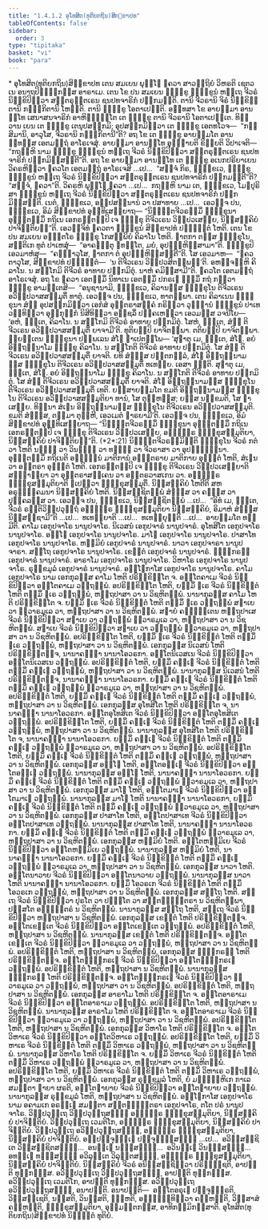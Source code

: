 ```yaml
---
title: "1.4.1.2 ອຸໂທສິຕ(ທຸຕິຍກຖິນ)ສິກ຺ຂາປທ"
tableOfContents: false
sidebar:
  order: 3
type: "tipitaka"
basket: "vi"
book: "para"
---
```



<DynamicBreadcrumb />

<Paragraph type="center" book="para">
* ອຸໂທສິຕ(ທຸຕິຍກຖິນ)ສິກ຺ຂາປທ
</Paragraph>

<Division number="471" book="para">

<Paragraph number="1883" book="para">
ເຕນ ສມເຍນ ພຸທ຺ໂຘ ຠຄວາ ສາວຕ຺ຖິຍໍ ວິຫຣຕິ ເຊຕວເນ ອນາຖປິຓ຺ຑິກສ຺ສ ອາຣາເມ. ເຕນ ໂຂ ປນ ສມເຍນ ຠິກ຺ຂູ ຠິກ຺ຂູນໍ ຫຕ຺ເຖ ຈີວຣໍ ນິກ຺ຂິປິຕ຺ວາ ສນ຺ຕຣຸຕ຺ຕເຣນ ຊນປທຈາຣິກໍ ປກ຺ກມນ຺ຕິ. ຕານິ ຈີວຣານິ ຈິຣໍ ນິກ຺ຂິຕ຺ຕານິ ກຓ຺ຓກິຕານິ ໂຫນ຺ຕິ. ຕານິ ຠິກ຺ຂູ ໂອຕາເປນ຺ຕິ. ອທ຺ທສາ ໂຂ ອາຍສ຺ມາ ອານນ຺ໂທ ເສນາສນຈາຣິກໍ ອາຫິຓ຺ຑນ຺ໂຕ ເຕ ຠິກ຺ຂູ ຕານິ ຈີວຣານິ ໂອຕາເປນ຺ເຕ. ທິສ຺ວານ ເຍນ ເຕ ຠິກ຺ຂູ ເຕນຸປສງ຺ກມິ; ອຸປສງ຺ກມິຕ຺ວາ ເຕ ຠິກ຺ຂູ ເອຕທໂວຈ—  “ກສ຺ສິມານິ, ອາວຸໂສ, ຈີວຣານິ ກຓ຺ຓກິຕານີ”ຕິ? ອຖ ໂຂ ເຕ ຠິກ຺ຂູ ອາຍສ຺ມໂຕ ອານນ຺ທສ຺ສ ເອຕມຕ຺ຖໍ ອາໂຣເຈສຸໍ. ອາຍສ຺ມາ ອານນ຺ໂທ ອຸຊ຺ຌາຍຕິ ຂິຍ຺ຍຕິ ວິປາເຈຕິ—  “ກຖຎ຺ຫິ ນາມ ຠິກ຺ຂູ ຠິກ຺ຂູນໍ ຫຕ຺ເຖ ຈີວຣໍ ນິກ຺ຂິປິຕ຺ວາ ສນ຺ຕຣຸຕ຺ຕເຣນ ຊນປທຈາຣິກໍ ປກ຺ກມິສ຺ສນ຺ຕີ”ຕິ.
</Paragraph>

<Paragraph number="1884" book="para">
ອຖ ໂຂ ອາຍສ຺ມາ ອານນ຺ໂທ ເຕ ຠິກ຺ຂູ ອເນກປຣິຍາເຍນ ວິຄຣຫິຕ຺ວາ ຠຄວໂຕ ເອຕມຕ຺ຖໍ ອາໂຣເຈສິ …ເປ…  “ສຈ຺ຈໍ ກິຣ, ຠິກ຺ຂເວ, ຠິກ຺ຂູ ຠິກ຺ຂູນໍ ຫຕ຺ເຖ ຈີວຣໍ ນິກ຺ຂິປິຕ຺ວາ ສນ຺ຕຣຸຕ຺ຕເຣນ ຊນປທຈາຣິກໍ ປກ຺ກມນ຺ຕີ”ຕິ? “ສຈ຺ຈໍ, ຠຄວາ”ຕິ. ວິຄຣຫິ ພຸທ຺ໂຘ ຠຄວາ …ເປ…  ກຖຎ຺ຫິ ນາມ ເຕ, ຠິກ຺ຂເວ, ໂມຆປຸຣິສາ ຠິກ຺ຂູນໍ ຫຕ຺ເຖ ຈີວຣໍ ນິກ຺ຂິປິຕ຺ວາ ສນ຺ຕຣຸຕ຺ຕເຣນ ຊນປທຈາຣິກໍ ປກ຺ກມິສ຺ສນ຺ຕິ. ເນຕໍ, ຠິກ຺ຂເວ, ອປ຺ປສນ຺ນານໍ ວາ ປສາທາຍ …ເປ…  ເອວຎ຺ຈ ປນ, ຠິກ຺ຂເວ, ອິມໍ ສິກ຺ຂາປທໍ ອຸທ຺ທິເສຍ຺ຍາຖ—
</Paragraph>

</Division>
<Division number="472" book="para">

<Paragraph number="1885" book="para">
<Emphasis>“ນິຏ຺ຐິຕຈີວຣສ຺ມິໍ ຠິກ຺ຂຸນາ ອຸພ຺ຠຕສ຺ມິໍ ກຖິເນ ເອກຣຕ຺ຕມ຺ປິ ເຈ ຠິກ຺ຂຸ ຕິຈີວເຣນ ວິປ຺ປວເສຍ຺ຍ, ນິສ຺ສຄ຺ຄິຍໍ ປາຈິຕ຺ຕິຍນ຺”</Emphasis>ຕິ.
</Paragraph>

<Paragraph number="1886" book="para">
ເອວຎ຺ຈິທໍ ຠຄວຕາ ຠິກ຺ຂູນໍ ສິກ຺ຂາປທໍ ປຎ຺ຎຕ຺ຕໍ ໂຫຕິ.
</Paragraph>

</Division>
<Division number="473" book="para">

<Paragraph number="1887" book="para">
ເຕນ ໂຂ ປນ ສມເຍນ ອຎ຺ຎຕໂຣ ຠິກ຺ຂຸ ໂກສມ຺ພິຍໍ ຄິລາໂນ ໂຫຕິ. ຎາຕກາ ຕສ຺ສ ຠິກ຺ຂຸໂນ ສນ຺ຕິເກ ທູຕໍ ປາເຫສຸໍ—  “ອາຄຈ຺ຉຕຸ ຠທນ຺ໂຕ, ມຍໍ, ອຸປຏ຺ຐຫິສ຺ສາມາ”ຕິ. ຠິກ຺ຂູປິ ເອວມາຫໍສຸ—  “ຄຈ຺ຉາວຸໂສ, ຎາຕກາ ຕໍ ອຸປຏ຺ຐຫິສ຺ສນ຺ຕີ”ຕິ. ໂສ ເອວມາຫ—  “ຠຄວຕາວຸໂສ, ສິກ຺ຂາປທໍ ປຎ຺ຎຕ຺ຕໍ—  ‘ນ ຕິຈີວເຣນ ວິປ຺ປວສິຕພ຺ພນ຺’ຕິ. ອຫຎ຺ຈມ຺ຫິ ຄິລາໂນ. ນ ສກ຺ໂກມິ ຕິຈີວຣໍ ອາທາຍ ປກ຺ກມິຕຸໍ. ນາຫໍ ຄມິສ຺ສາມີ”ຕິ. ຠຄວໂຕ ເອຕມຕ຺ຖໍ ອາໂຣເຈສຸໍ. ອຖ ໂຂ ຠຄວາ ເອຕສ຺ມິໍ ນິທາເນ ເອຕສ຺ມິໍ ປກຣເຓ ຘມ຺ມິໍ ກຖໍ ກຕ຺ວາ ຠິກ຺ຂູ ອາມນ຺ເຕສິ—  “ອນຸຊານາມິ, ຠິກ຺ຂເວ, ຄິລານສ຺ສ ຠິກ຺ຂຸໂນ ຕິຈີວເຣນ ອວິປ຺ປວາສສມ຺ມຸຕິໍ ທາຕຸໍ. ເອວຎ຺ຈ ປນ, ຠິກ຺ຂເວ, ທາຕພ຺ພາ. ເຕນ ຄິລາເນນ ຠິກ຺ຂຸນາ ສໍຆໍ ອຸປສງ຺ກມິຕ຺ວາ ເອກໍສໍ ອຸຕ຺ຕຣາສງ຺ຄໍ ກຣິຕ຺ວາ ວຸຑ຺ຒານໍ ຠິກ຺ຂູນໍ ປາເທ ວນ຺ທິຕ຺ວາ ອຸກ຺ກຸຏິກໍ ນິສີທິຕ຺ວາ ອຎ຺ຊລິໍ ປຄ຺ຄເຫຕ຺ວາ ເອວມສ຺ສ ວຈນີໂຍ—  ‘ອຫໍ, ຠນ຺ເຕ, ຄິລາໂນ. ນ ສກ຺ໂກມິ ຕິຈີວຣໍ ອາທາຍ ປກ຺ກມິຕຸໍ. ໂສຫໍ, ຠນ຺ເຕ, ສໍຆໍ ຕິຈີວເຣນ ອວິປ຺ປວາສສມ຺ມຸຕິໍ ຍາຈາມີ’ຕິ. ທຸຕິຍມ຺ປິ ຍາຈິຕພ຺ພາ. ຕຕິຍມ຺ປິ ຍາຈິຕພ຺ພາ. ພ຺ຍຕ຺ເຕນ ຠິກ຺ຂຸນາ ປຏິພເລນ ສໍໂຆ ຎາເປຕພ຺ໂພ—
</Paragraph>

</Division>
<Division number="474" book="para">

<Paragraph number="1888" book="para">
‘ສຸຓາຕຸ ເມ, ຠນ຺ເຕ, ສໍໂຆ. ອຍໍ ອິຕ຺ຖນ຺ນາໂມ ຠິກ຺ຂຸ ຄິລາໂນ. ນ ສກ຺ໂກຕິ ຕິຈີວຣໍ ອາທາຍ ປກ຺ກມິຕຸໍ. ໂສ ສໍຆໍ ຕິຈີວເຣນ ອວິປ຺ປວາສສມ຺ມຸຕິໍ ຍາຈຕິ. ຍທິ ສໍຆສ຺ສ ປຕ຺ຕກລ຺ລໍ, ສໍໂຆ ອິຕ຺ຖນ຺ນາມສ຺ສ ຠິກ຺ຂຸໂນ ຕິຈີວເຣນ ອວິປ຺ປວາສສມ຺ມຸຕິໍ ທເທຍ຺ຍ. ເອສາ ຎຕ຺ຕິ.
</Paragraph>

<Paragraph number="1889" book="para">
ສຸຓາຕຸ ເມ, ຠນ຺ເຕ, ສໍໂຆ. ອຍໍ ອິຕ຺ຖນ຺ນາໂມ ຠິກ຺ຂຸ ຄິລາໂນ. ນ ສກ຺ໂກຕິ ຕິຈີວຣໍ ອາທາຍ ປກ຺ກມິຕຸໍ. ໂສ ສໍຆໍ ຕິຈີວເຣນ ອວິປ຺ປວາສສມ຺ມຸຕິໍ ຍາຈຕິ. ສໍໂຆ ອິຕ຺ຖນ຺ນາມສ຺ສ ຠິກ຺ຂຸໂນ ຕິຈີວເຣນ ອວິປ຺ປວາສສມ຺ມຸຕິໍ ເທຕິ. ຍສ຺ສາຍສ຺ມໂຕ ຂມຕິ ອິຕ຺ຖນ຺ນາມສ຺ສ ຠິກ຺ຂຸໂນ ຕິຈີວເຣນ ອວິປ຺ປວາສສມ຺ມຸຕິຍາ ທານໍ, ໂສ ຕຸຓ຺ຫສ຺ສ; ຍສ຺ສ ນກ຺ຂມຕິ, ໂສ ຠາເສຍ຺ຍ.
</Paragraph>

<Paragraph number="1890" book="para">
ທິນ຺ນາ ສໍເຆນ ອິຕ຺ຖນ຺ນາມສ຺ສ ຠິກ຺ຂຸໂນ ຕິຈີວເຣນ ອວິປ຺ປວາສສມ຺ມຸຕິ. ຂມຕິ ສໍຆສ຺ສ, ຕສ຺ມາ ຕຸຓ຺ຫີ, ເອວເມຕໍ ຘາຣຍາມີ’ຕິ.
</Paragraph>

<Paragraph number="1891" book="para">
ເອວຎ຺ຈ ປນ, ຠິກ຺ຂເວ, ອິມໍ ສິກ຺ຂາປທໍ ອຸທ຺ທິເສຍ຺ຍາຖ—
</Paragraph>

</Division>
<Division number="475" book="para">

<Paragraph number="1892" book="para">
<Emphasis>“ນິຏ຺ຐິຕຈີວຣສ຺ມິໍ ຠິກ຺ຂຸນາ ອຸພ຺ຠຕສ຺ມິໍ ກຖິເນ ເອກຣຕ຺ຕມ຺ປິ ເຈ ຠິກ຺ຂຸ ຕິຈີວເຣນ ວິປ຺ປວເສຍ຺ຍ, ອຎ຺ຎຕ຺ຣ ຠິກ຺ຂຸສມ຺ມຸຕິຍາ, ນິສ຺ສຄ຺ຄິຍໍ ປາຈິຕ຺ຕິຍນ຺”</Emphasis>ຕິ. (*2*:<Emphasis>21</Emphasis>)
</Paragraph>

</Division>
<Division number="476" book="para">

<Paragraph number="1893" book="para">
<Emphasis>ນິຏ຺ຐິຕຈີວຣສ຺ມິນ຺</Emphasis>ຕິ ຠິກ຺ຂຸໂນ ຈີວຣໍ ກຕໍ ວາ ໂຫຕິ ນຏ຺ຐໍ ວາ ວິນຏ຺ຐໍ ວາ ທຑ຺ຒໍ ວາ ຈີວຣາສາ ວາ ອຸປຈ຺ຉິນ຺ນາ.
</Paragraph>

<Paragraph number="1894" book="para">
<Emphasis>ອຸພ຺ຠຕສ຺ມິໍ ກຖິເນ</Emphasis>ຕິ ອຏ຺ຐນ຺ນໍ ມາຕິການໍ ອຎ຺ຎຕຣາຍ ມາຕິກາຍ ອຸພ຺ຠຕໍ ໂຫຕິ, ສໍເຆນ ວາ ອນ຺ຕຣາ ອຸພ຺ຠຕໍ ໂຫຕິ.
</Paragraph>

<Paragraph number="1895" book="para">
<Emphasis>ເອກຣຕ຺ຕມ຺ປິ ເຈ ຠິກ຺ຂຸ ຕິຈີວເຣນ ວິປ຺ປວເສຍ຺ຍາ</Emphasis>ຕິ ສງ຺ຆາຏິຍາ ວາ ອຸຕ຺ຕຣາສງ຺ເຄນ ວາ ອນ຺ຕຣວາສເກນ ວາ.
</Paragraph>

<Paragraph number="1896" book="para">
<Emphasis>ອຎ຺ຎຕ຺ຣ ຠິກ຺ຂຸສມ຺ມຸຕິຍາ</Emphasis>ຕິ ຐເປຕ຺ວາ ຠິກ຺ຂຸສມ຺ມຸຕິໍ.
</Paragraph>

<Paragraph number="1897" book="para">
<Emphasis>ນິສ຺ສຄ຺ຄິຍໍ ໂຫຕີ</Emphasis>ຕິ ສຫ ອຣຸຓຸຄ຺ຄມນາ ນິສ຺ສຄ຺ຄິຍໍ ໂຫຕິ. ນິສ຺ສຊ຺ຊິຕພ຺ພໍ ສໍຆສ຺ສ ວາ ຄຓສ຺ສ ວາ ປຸຄ຺ຄລສ຺ສ ວາ. ເອວຎ຺ຈ ປນ, ຠິກ຺ຂເວ, ນິສ຺ສຊ຺ຊິຕພ຺ພໍ …ເປ…  “ອິທໍ ເມ, ຠນ຺ເຕ, ຈີວຣໍ ຣຕ຺ຕິວິປ຺ປວຸຕ຺ຖໍ ອຎ຺ຎຕ຺ຣ ຠິກ຺ຂຸສມ຺ມຸຕິຍາ ນິສ຺ສຄ຺ຄິຍໍ, ອິມາຫໍ ສໍຆສ຺ສ ນິສ຺ສຊ຺ຊາມີ”ຕິ …ເປ…  ທເທຍ຺ຍາຕິ …ເປ…  ທເທຍ຺ຍຸນ຺ຕິ …ເປ…  ອາຍສ຺ມໂຕ ທມ຺ມີຕິ.
</Paragraph>

</Division>
<Division number="477" book="para">

<Paragraph number="1898" book="para">
ຄາໂມ ເອກູປຈາໂຣ ນານູປຈາໂຣ. ນິເວສນໍ ເອກູປຈາຣໍ ນານູປຈາຣໍ. ອຸໂທສິໂຕ ເອກູປຈາໂຣ ນານູປຈາໂຣ. ອຏ຺ໂຏ ເອກູປຈາໂຣ ນານູປຈາໂຣ. ມາໂຬ ເອກູປຈາໂຣ ນານູປຈາໂຣ. ປາສາໂທ ເອກູປຈາໂຣ ນານູປຈາໂຣ. ຫມ຺ມິຍໍ ເອກູປຈາຣໍ ນານູປຈາຣໍ. ນາວາ ເອກູປຈາຣາ ນານູປຈາຣາ. ສຕ຺ໂຖ ເອກູປຈາໂຣ ນານູປຈາໂຣ. ເຂຕ຺ຕໍ ເອກູປຈາຣໍ ນານູປຈາຣໍ. ຘຎ຺ຎກຣຓໍ ເອກູປຈາຣໍ ນານູປຈາຣໍ. ອາຣາໂມ ເອກູປຈາໂຣ ນານູປຈາໂຣ. ວິຫາໂຣ ເອກູປຈາໂຣ ນານູປຈາໂຣ. ຣຸກ຺ຂມູລໍ ເອກູປຈາຣໍ ນານູປຈາຣໍ. ອຊ຺ໂຌກາໂສ ເອກູປຈາໂຣ ນານູປຈາໂຣ.
</Paragraph>

</Division>
<Division number="478" book="para">

<Paragraph number="1899" book="para">
<Emphasis>ຄາໂມ ເອກູປຈາໂຣ</Emphasis> ນາມ ເອກກຸລສ຺ສ ຄາໂມ ໂຫຕິ ປຣິກ຺ຂິຕ຺ໂຕ ຈ. ອນ຺ໂຕຄາເມ ຈີວຣໍ ນິກ຺ຂິປິຕ຺ວາ ອນ຺ໂຕຄາເມ ວຕ຺ຖພ຺ພໍ. ອປຣິກ຺ຂິຕ຺ໂຕ ໂຫຕິ, ຍສ຺ມິໍ ຆເຣ ຈີວຣໍ ນິກ຺ຂິຕ຺ຕໍ ໂຫຕິ ຕສ຺ມິໍ ຆເຣ ວຕ຺ຖພ຺ພໍ, ຫຕ຺ຖປາສາ ວາ ນ ວິຊຫິຕພ຺ພໍ.
</Paragraph>

</Division>
<Division number="479" book="para">

<Paragraph number="1900" book="para">
ນານາກຸລສ຺ສ ຄາໂມ ໂຫຕິ ປຣິກ຺ຂິຕ຺ໂຕ ຈ. ຍສ຺ມິໍ ຆເຣ ຈີວຣໍ ນິກ຺ຂິຕ຺ຕໍ ໂຫຕິ ຕສ຺ມິໍ ຆເຣ ວຕ຺ຖພ຺ພໍ ສຠາເຍ ວາ ທ຺ວາຣມູເລ ວາ, ຫຕ຺ຖປາສາ ວາ ນ ວິຊຫິຕພ຺ພໍ. ສຠາຍໍ ຄຈ຺ຉນ຺ເຕນ ຫຕ຺ຖປາເສ ຈີວຣໍ ນິກ຺ຂິປິຕ຺ວາ ສຠາເຍ ວາ ວຕ຺ຖພ຺ພໍ ທ຺ວາຣມູເລ ວາ, ຫຕ຺ຖປາສາ ວາ ນ ວິຊຫິຕພ຺ພໍ. ສຠາເຍ ຈີວຣໍ ນິກ຺ຂິປິຕ຺ວາ ສຠາເຍ ວາ ວຕ຺ຖພ຺ພໍ ທ຺ວາຣມູເລ ວາ, ຫຕ຺ຖປາສາ ວາ ນ ວິຊຫິຕພ຺ພໍ. ອປຣິກ຺ຂິຕ຺ໂຕ ໂຫຕິ, ຍສ຺ມິໍ ຆເຣ ຈີວຣໍ ນິກ຺ຂິຕ຺ຕໍ ໂຫຕິ ຕສ຺ມິໍ ຆເຣ ວຕ຺ຖພ຺ພໍ, ຫຕ຺ຖປາສາ ວາ ນ ວິຊຫິຕພ຺ພໍ.
</Paragraph>

</Division>
<Division number="480" book="para">

<Paragraph number="1901" book="para">
ເອກກຸລສ຺ສ ນິເວສນໍ ໂຫຕິ ປຣິກ຺ຂິຕ຺ຕຎ຺ຈ, ນານາຄພ຺ຠາ ນານາໂອວຣກາ. ອນ຺ໂຕນິເວສເນ ຈີວຣໍ ນິກ຺ຂິປິຕ຺ວາ ອນ຺ໂຕນິເວສເນ ວຕ຺ຖພ຺ພໍ. ອປຣິກ຺ຂິຕ຺ຕໍ ໂຫຕິ, ຍສ຺ມິໍ ຄພ຺ເຠ ຈີວຣໍ ນິກ຺ຂິຕ຺ຕໍ ໂຫຕິ ຕສ຺ມິໍ ຄພ຺ເຠ ວຕ຺ຖພ຺ພໍ, ຫຕ຺ຖປາສາ ວາ ນ ວິຊຫິຕພ຺ພໍ.
</Paragraph>

</Division>
<Division number="481" book="para">

<Paragraph number="1902" book="para">
ນານາກຸລສ຺ສ ນິເວສນໍ ໂຫຕິ ປຣິກ຺ຂິຕ຺ຕຎ຺ຈ, ນານາຄພ຺ຠາ ນານາໂອວຣກາ. ຍສ຺ມິໍ ຄພ຺ເຠ ຈີວຣໍ ນິກ຺ຂິຕ຺ຕໍ ໂຫຕິ ຕສ຺ມິໍ ຄພ຺ເຠ ວຕ຺ຖພ຺ພໍ ທ຺ວາຣມູເລ ວາ, ຫຕ຺ຖປາສາ ວາ ນ ວິຊຫິຕພ຺ພໍ. ອປຣິກ຺ຂິຕ຺ຕໍ ໂຫຕິ, ຍສ຺ມິໍ ຄພ຺ເຠ ຈີວຣໍ ນິກ຺ຂິຕ຺ຕໍ ໂຫຕິ ຕສ຺ມິໍ ຄພ຺ເຠ ວຕ຺ຖພ຺ພໍ, ຫຕ຺ຖປາສາ ວາ ນ ວິຊຫິຕພ຺ພໍ.
</Paragraph>

</Division>
<Division number="482" book="para">

<Paragraph number="1903" book="para">
ເອກກຸລສ຺ສ ອຸໂທສິໂຕ ໂຫຕິ ປຣິກ຺ຂິຕ຺ໂຕ ຈ, ນານາຄພ຺ຠາ ນານາໂອວຣກາ. ອນ຺ໂຕອຸໂທສິເຕ ຈີວຣໍ ນິກ຺ຂິປິຕ຺ວາ ອນ຺ໂຕອຸໂທສິເຕ ວຕ຺ຖພ຺ພໍ. ອປຣິກ຺ຂິຕ຺ໂຕ ໂຫຕິ, ຍສ຺ມິໍ ຄພ຺ເຠ ຈີວຣໍ ນິກ຺ຂິຕ຺ຕໍ ໂຫຕິ ຕສ຺ມິໍ ຄພ຺ເຠ ວຕ຺ຖພ຺ພໍ, ຫຕ຺ຖປາສາ ວາ ນ ວິຊຫິຕພ຺ພໍ.
</Paragraph>

</Division>
<Division number="483" book="para">

<Paragraph number="1904" book="para">
ນານາກຸລສ຺ສ ອຸໂທສິໂຕ ໂຫຕິ ປຣິກ຺ຂິຕ຺ໂຕ ຈ, ນານາຄພ຺ຠາ ນານາໂອວຣກາ. ຍສ຺ມິໍ ຄພ຺ເຠ ຈີວຣໍ ນິກ຺ຂິຕ຺ຕໍ ໂຫຕິ ຕສ຺ມິໍ ຄພ຺ເຠ ວຕ຺ຖພ຺ພໍ ທ຺ວາຣມູເລ ວາ, ຫຕ຺ຖປາສາ ວາ ນ ວິຊຫິຕພ຺ພໍ. ອປຣິກ຺ຂິຕ຺ໂຕ ໂຫຕິ, ຍສ຺ມິໍ ຄພ຺ເຠ ຈີວຣໍ ນິກ຺ຂິຕ຺ຕໍ ໂຫຕິ ຕສ຺ມິໍ ຄພ຺ເຠ ວຕ຺ຖພ຺ພໍ, ຫຕ຺ຖປາສາ ວາ ນ ວິຊຫິຕພ຺ພໍ.
</Paragraph>

</Division>
<Division number="484" book="para">

<Paragraph number="1905" book="para">
ເອກກຸລສ຺ສ ອຏ຺ໂຏ ໂຫຕິ, ອນ຺ໂຕອຏ຺ເຏ ຈີວຣໍ ນິກ຺ຂິປິຕ຺ວາ ອນ຺ໂຕອຏ຺ເຏ ວຕ຺ຖພ຺ພໍ. ນານາກຸລສ຺ສ ອຏ຺ໂຏ ໂຫຕິ, ນານາຄພ຺ຠາ ນານາໂອວຣກາ. ຍສ຺ມິໍ ຄພ຺ເຠ ຈີວຣໍ ນິກ຺ຂິຕ຺ຕໍ ໂຫຕິ ຕສ຺ມິໍ ຄພ຺ເຠ ວຕ຺ຖພ຺ພໍ ທ຺ວາຣມູເລ ວາ, ຫຕ຺ຖປາສາ ວາ ນ ວິຊຫິຕພ຺ພໍ.
</Paragraph>

</Division>
<Division number="485" book="para">

<Paragraph number="1906" book="para">
ເອກກຸລສ຺ສ ມາໂຬ ໂຫຕິ, ອນ຺ໂຕມາເຬ ຈີວຣໍ ນິກ຺ຂິປິຕ຺ວາ ອນ຺ໂຕມາເຬ ວຕ຺ຖພ຺ພໍ. ນານາກຸລສ຺ສ ມາໂຬ ໂຫຕິ ນານາຄພ຺ຠາ ນານາໂອວຣກາ, ຍສ຺ມິໍ ຄພ຺ເຠ ຈີວຣໍ ນິກ຺ຂິຕ຺ຕໍ ໂຫຕິ ຕສ຺ມິໍ ຄພ຺ເຠ ວຕ຺ຖພ຺ພໍ ທ຺ວາຣມູເລ ວາ, ຫຕ຺ຖປາສາ ວາ ນ ວິຊຫິຕພ຺ພໍ.
</Paragraph>

</Division>
<Division number="486" book="para">

<Paragraph number="1907" book="para">
ເອກກຸລສ຺ສ ປາສາໂທ ໂຫຕິ, ອນ຺ໂຕປາສາເທ ຈີວຣໍ ນິກ຺ຂິປິຕ຺ວາ ອນ຺ໂຕປາສາເທ ວຕ຺ຖພ຺ພໍ. ນານາກຸລສ຺ສ ປາສາໂທ ໂຫຕິ, ນານາຄພ຺ຠາ ນານາໂອວຣກາ. ຍສ຺ມິໍ ຄພ຺ເຠ ຈີວຣໍ ນິກ຺ຂິຕ຺ຕໍ ໂຫຕິ ຕສ຺ມິໍ ຄພ຺ເຠ ວຕ຺ຖພ຺ພໍ ທ຺ວາຣມູເລ ວາ, ຫຕ຺ຖປາສາ ວາ ນ ວິຊຫິຕພ຺ພໍ.
</Paragraph>

</Division>
<Division number="487" book="para">

<Paragraph number="1908" book="para">
ເອກກຸລສ຺ສ ຫມ຺ມິຍໍ ໂຫຕິ. ອນ຺ໂຕຫມ຺ມິເຍ ຈີວຣໍ ນິກ຺ຂິປິຕ຺ວາ ອນ຺ໂຕຫມ຺ມິເຍ ວຕ຺ຖພ຺ພໍ. ນານາກຸລສ຺ສ ຫມ຺ມິຍໍ ໂຫຕິ, ນານາຄພ຺ຠາ ນານາໂອວຣກາ. ຍສ຺ມິໍ ຄພ຺ເຠ ຈີວຣໍ ນິກ຺ຂິຕ຺ຕໍ ໂຫຕິ ຕສ຺ມິໍ ຄພ຺ເຠ ວຕ຺ຖພ຺ພໍ ທ຺ວາຣມູເລ ວາ, ຫຕ຺ຖປາສາ ວາ ນ ວິຊຫິຕພ຺ພໍ.
</Paragraph>

</Division>
<Division number="488" book="para">

<Paragraph number="1909" book="para">
ເອກກຸລສ຺ສ ນາວາ ໂຫຕິ. ອນ຺ໂຕນາວາຍ ຈີວຣໍ ນິກ຺ຂິປິຕ຺ວາ ອນ຺ໂຕນາວາຍ ວຕ຺ຖພ຺ພໍ. ນານາກຸລສ຺ສ ນາວາ ໂຫຕິ ນານາຄພ຺ຠາ ນານາໂອວຣກາ. ຍສ຺ມິໍ ໂອວຣເກ ຈີວຣໍ ນິກ຺ຂິຕ຺ຕໍ ໂຫຕິ ຕສ຺ມິໍ ໂອວຣເກ ວຕ຺ຖພ຺ພໍ, ຫຕ຺ຖປາສາ ວາ ນ ວິຊຫິຕພ຺ພໍ.
</Paragraph>

</Division>
<Division number="489" book="para">

<Paragraph number="1910" book="para">
ເອກກຸລສ຺ສ ສຕ຺ໂຖ ໂຫຕິ. ສຕ຺ເຖ ຈີວຣໍ ນິກ຺ຂິປິຕ຺ວາ ປຸຣໂຕ ວາ ປຈ຺ຉໂຕ ວາ ສຕ຺ຕພ຺ຠນ຺ຕຣາ ນ ວິຊຫິຕພ຺ພາ, ປສ຺ສໂຕ ອພ຺ຠນ຺ຕຣໍ ນ ວິຊຫິຕພ຺ພໍ. ນານາກຸລສ຺ສ ສຕ຺ໂຖ ໂຫຕິ, ສຕ຺ເຖ ຈີວຣໍ ນິກ຺ຂິປິຕ຺ວາ ຫຕ຺ຖປາສາ ນ ວິຊຫິຕພ຺ພໍ.
</Paragraph>

</Division>
<Division number="490" book="para">

<Paragraph number="1911" book="para">
ເອກກຸລສ຺ສ ເຂຕ຺ຕໍ ໂຫຕິ ປຣິກ຺ຂິຕ຺ຕຎ຺ຈ. ອນ຺ໂຕເຂຕ຺ເຕ ຈີວຣໍ ນິກ຺ຂິປິຕ຺ວາ ອນ຺ໂຕເຂຕ຺ເຕ ວຕ຺ຖພ຺ພໍ. ອປຣິກ຺ຂິຕ຺ຕໍ ໂຫຕິ, ຫຕ຺ຖປາສາ ນ ວິຊຫິຕພ຺ພໍ. ນານາກຸລສ຺ສ ເຂຕ຺ຕໍ ໂຫຕິ ປຣິກ຺ຂິຕ຺ຕຎ຺ຈ. ອນ຺ໂຕເຂຕ຺ເຕ ຈີວຣໍ ນິກ຺ຂິປິຕ຺ວາ ທ຺ວາຣມູເລ ວາ ວຕ຺ຖພ຺ພໍ, ຫຕ຺ຖປາສາ ວາ ນ ວິຊຫິຕພ຺ພໍ. ອປຣິກ຺ຂິຕ຺ຕໍ ໂຫຕິ, ຫຕ຺ຖປາສາ ນ ວິຊຫິຕພ຺ພໍ.
</Paragraph>

</Division>
<Division number="491" book="para">

<Paragraph number="1912" book="para">
ເອກກຸລສ຺ສ ຘຎ຺ຎກຣຓໍ ໂຫຕິ ປຣິກ຺ຂິຕ຺ຕຎ຺ຈ. ອນ຺ໂຕຘຎ຺ຎກຣເຓ ຈີວຣໍ ນິກ຺ຂິປິຕ຺ວາ ອນ຺ໂຕຘຎ຺ຎກຣເຓ ວຕ຺ຖພ຺ພໍ. ອປຣິກ຺ຂິຕ຺ຕໍ ໂຫຕິ, ຫຕ຺ຖປາສາ ນ ວິຊຫິຕພ຺ພໍ. ນານາກຸລສ຺ສ ຘຎ຺ຎກຣຓໍ ໂຫຕິ ປຣິກ຺ຂິຕ຺ຕຎ຺ຈ. ອນ຺ໂຕຘຎ຺ຎກຣເຓ ຈີວຣໍ ນິກ຺ຂິປິຕ຺ວາ ທ຺ວາຣມູເລ ວາ ວຕ຺ຖພ຺ພໍ, ຫຕ຺ຖປາສາ ວາ ນ ວິຊຫິຕພ຺ພໍ. ອປຣິກ຺ຂິຕ຺ຕໍ ໂຫຕິ, ຫຕ຺ຖປາສາ ນ ວິຊຫິຕພ຺ພໍ.
</Paragraph>

</Division>
<Division number="492" book="para">

<Paragraph number="1913" book="para">
ເອກກຸລສ຺ສ ອາຣາໂມ ໂຫຕິ ປຣິກ຺ຂິຕ຺ໂຕ ຈ. ອນ຺ໂຕອາຣາເມ ຈີວຣໍ ນິກ຺ຂິປິຕ຺ວາ ອນ຺ໂຕອາຣາເມ ວຕ຺ຖພ຺ພໍ. ອປຣິກ຺ຂິຕ຺ໂຕ ໂຫຕິ, ຫຕ຺ຖປາສາ ນ ວິຊຫິຕພ຺ພໍ. ນານາກຸລສ຺ສ ອາຣາໂມ ໂຫຕິ ປຣິກ຺ຂິຕ຺ໂຕ ຈ. ອນ຺ໂຕອາຣາເມ ຈີວຣໍ ນິກ຺ຂິປິຕ຺ວາ ທ຺ວາຣມູເລ ວາ ວຕ຺ຖພ຺ພໍ, ຫຕ຺ຖປາສາ ວາ ນ ວິຊຫິຕພ຺ພໍ. ອປຣິກ຺ຂິຕ຺ໂຕ ໂຫຕິ, ຫຕ຺ຖປາສາ ນ ວິຊຫິຕພ຺ພໍ.
</Paragraph>

</Division>
<Division number="493" book="para">

<Paragraph number="1914" book="para">
ເອກກຸລສ຺ສ ວິຫາໂຣ ໂຫຕິ ປຣິກ຺ຂິຕ຺ໂຕ ຈ. ອນ຺ໂຕວິຫາເຣ ຈີວຣໍ ນິກ຺ຂິປິຕ຺ວາ ອນ຺ໂຕວິຫາເຣ ວຕ຺ຖພ຺ພໍ. ອປຣິກ຺ຂິຕ຺ໂຕ ໂຫຕິ, ຍສ຺ມິໍ ວິຫາເຣ ຈີວຣໍ ນິກ຺ຂິຕ຺ຕໍ ໂຫຕິ ຕສ຺ມິໍ ວິຫາເຣ ວຕ຺ຖພ຺ພໍ, ຫຕ຺ຖປາສາ ວາ ນ ວິຊຫິຕພ຺ພໍ. ນານາກຸລສ຺ສ ວິຫາໂຣ ໂຫຕິ ປຣິກ຺ຂິຕ຺ໂຕ ຈ. ຍສ຺ມິໍ ວິຫາເຣ ຈີວຣໍ ນິກ຺ຂິຕ຺ຕໍ ໂຫຕິ ຕສ຺ມິໍ ວິຫາເຣ ວຕ຺ຖພ຺ພໍ ທ຺ວາຣມູເລ ວາ, ຫຕ຺ຖປາສາ ວາ ນ ວິຊຫິຕພ຺ພໍ. ອປຣິກ຺ຂິຕ຺ໂຕ ໂຫຕິ, ຍສ຺ມິໍ ວິຫາເຣ ຈີວຣໍ ນິກ຺ຂິຕ຺ຕໍ ໂຫຕິ ຕສ຺ມິໍ ວິຫາເຣ ວຕ຺ຖພ຺ພໍ, ຫຕ຺ຖປາສາ ວາ ນ ວິຊຫິຕພ຺ພໍ.
</Paragraph>

</Division>
<Division number="494" book="para">

<Paragraph number="1915" book="para">
ເອກກຸລສ຺ສ ຣຸກ຺ຂມູລໍ ໂຫຕິ, ຍໍ ມຊ຺ຌນ຺ຫິເກ ກາເລ ສມນ຺ຕາ ຉາຍາ ຜຣຕິ, ອນ຺ໂຕຉາຍາຍ ຈີວຣໍ ນິກ຺ຂິປິຕ຺ວາ ອນ຺ໂຕຉາຍາຍ ວຕ຺ຖພ຺ພໍ. ນານາກຸລສ຺ສ ຣຸກ຺ຂມູລໍ ໂຫຕິ, ຫຕ຺ຖປາສາ ນ ວິຊຫິຕພ຺ພໍ.
</Paragraph>

<Paragraph number="1916" book="para">
ອຊ຺ໂຌກາໂສ ເອກູປຈາໂຣ ນາມ ອຄາມເກ ອຣຎ຺ເຎ ສມນ຺ຕາ ສຕ຺ຕພ຺ຠນ຺ຕຣາ ເອກູປຈາໂຣ, ຕໂຕ ປຣໍ ນານູປຈາໂຣ.
</Paragraph>

</Division>
<Division number="495" book="para">

<Paragraph number="1917" book="para">
ວິປ຺ປວຸຕ຺ເຖ ວິປ຺ປວຸຕ຺ຖສຎ຺ຎີ ອຎ຺ຎຕ຺ຣ ຠິກ຺ຂຸສມ຺ມຸຕິຍາ, ນິສ຺ສຄ຺ຄິຍໍ ປາຈິຕ຺ຕິຍໍ. ວິປ຺ປວຸຕ຺ເຖ ເວມຕິໂກ, ອຎ຺ຎຕ຺ຣ ຠິກ຺ຂຸສມ຺ມຸຕິຍາ, ນິສ຺ສຄ຺ຄິຍໍ ປາຈິຕ຺ຕິຍໍ. ວິປ຺ປວຸຕ຺ເຖ ອວິປ຺ປວຸຕ຺ຖສຎ຺ຎີ, ອຎ຺ຎຕ຺ຣ ຠິກ຺ຂຸສມ຺ມຸຕິຍາ, ນິສ຺ສຄ຺ຄິຍໍ ປາຈິຕ຺ຕິຍໍ. ອປ຺ປຈ຺ຈຸທ຺ຘເຏ ປຈ຺ຈຸທ຺ຘຏສຎ຺ຎີ …ເປ…  ອວິສ຺ສຊ຺ຊິເຕ ວິສ຺ສຊ຺ຊິຕສຎ຺ຎີ…  ອນຏ຺ເຐ ນຏ຺ຐສຎ຺ຎີ…  ອວິນຏ຺ເຐ ວິນຏ຺ຐສຎ຺ຎີ…  ອທຑ຺ເຒ ທຑ຺ຒສຎ຺ຎີ ອວິລຸຕ຺ເຕ ວິລຸຕ຺ຕສຎ຺ຎີ, ອຎ຺ຎຕ຺ຣ ຠິກ຺ຂຸສມ຺ມຸຕິຍາ, ນິສ຺ສຄ຺ຄິຍໍ ປາຈິຕ຺ຕິຍໍ.
</Paragraph>

<Paragraph number="1918" book="para">
ນິສ຺ສຄ຺ຄິຍໍ ຈີວຣໍ ອນິສ຺ສຊ຺ຊິຕ຺ວາ ປຣິຠຸຎ຺ຊຕິ, ອາປຕ຺ຕິ ທຸກ຺ກຏສ຺ສ. ອວິປ຺ປວຸຕ຺ເຖ ວິປ຺ປວຸຕ຺ຖສຎ຺ຎີ, ອາປຕ຺ຕິ ທຸກ຺ກຏສ຺ສ. ອວິປ຺ປວຸຕ຺ເຖ ເວມຕິໂກ, ອາປຕ຺ຕິ ທຸກ຺ກຏສ຺ສ. ອວິປ຺ປວຸຕ຺ເຖ ອວິປ຺ປວຸຕ຺ຖສຎ຺ຎີ, ອນາປຕ຺ຕິ.
</Paragraph>

</Division>
<Division number="496" book="para">

<Paragraph number="1919" book="para">
ອນາປຕ຺ຕິ—  ອນ຺ໂຕອຣຸເຓ ປຈ຺ຈຸທ຺ຘຣຕິ, ວິສ຺ສຊ຺ເຊຕິ, ນສ຺ສຕິ, ວິນສ຺ສຕິ, ຑຍ຺ຫຕິ, ອຈ຺ຉິນ຺ທິຕ຺ວາ ຄຓ຺ຫນ຺ຕິ, ວິສ຺ສາສໍ ຄຓ຺ຫນ຺ຕິ, ຠິກ຺ຂຸສມ຺ມຸຕິຍາ, ອຸມ຺ມຕ຺ຕກສ຺ສ, ອາທິກມ຺ມິກສ຺ສາຕິ.

</Paragraph>
</Division>

<Paragraph number="1920" type="center" book="para">
ອຸໂທສິຕ(ທຸຕິຍກຖິນ)ສິກ຺ຂາປທໍ ນິຏ຺ຐິຕໍ ທຸຕິຍໍ.
</Paragraph>